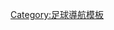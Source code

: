 {{Navbox

|name = Albanian Superliga Seasons
|title = [[阿尔巴尼亚足球超级联赛]]赛季
|state = {{{state|autocollapse}}}
|listclass = hlist
|list1=
* [[1930年阿尔巴尼亚足球超级联赛|1930]]
* [[1931年阿尔巴尼亚足球超级联赛|1931]]
* [[1932年阿尔巴尼亚足球超级联赛|1932]]
* [[1933年阿尔巴尼亚足球超级联赛|1933]]
* [[1934年阿尔巴尼亚足球超级联赛|1934]]
* <span style="color:#AAA;">1935</span>
* [[1936年阿尔巴尼亚足球超级联赛|1936]]
* [[1937年阿尔巴尼亚足球超级联赛|1937]]
* [[1939年阿尔巴尼亚足球超级联赛|1939]]
* [[1940年阿尔巴尼亚足球超级联赛|1940]]
* [[1942年阿尔巴尼亚足球超级联赛|1942]]
* [[1945年阿尔巴尼亚足球超级联赛|1945]]
* [[1946年阿尔巴尼亚足球超级联赛|1946]]
* [[1947年阿尔巴尼亚足球超级联赛|1947]]
* [[1948年阿尔巴尼亚足球超级联赛|1948]]
* [[1949年阿尔巴尼亚足球超级联赛|1949]]
* [[1950年阿尔巴尼亚足球超级联赛|1950]]
* [[1951年阿尔巴尼亚足球超级联赛|1951]]
* [[1952年阿尔巴尼亚足球超级联赛|1952]]
* [[1953年阿尔巴尼亚足球超级联赛|1953]]
* [[1954年阿尔巴尼亚足球超级联赛|1954]]
* [[1955年阿尔巴尼亚足球超级联赛|1955]]
* [[1956年阿尔巴尼亚足球超级联赛|1956]]
* [[1957年阿尔巴尼亚足球超级联赛|1957]]
* [[1958年阿尔巴尼亚足球超级联赛|1958]]
* [[1959年阿尔巴尼亚足球超级联赛|1959]]
* [[1960年阿尔巴尼亚足球超级联赛|1960]]
* [[1961年阿尔巴尼亚足球超级联赛|1961]]
* [[1962年至1963年阿尔巴尼亚足球超级联赛|1962–63]]
* [[1963年至1964年阿尔巴尼亚足球超级联赛|1963–64]]
* [[1964年至1965年阿尔巴尼亚足球超级联赛|1964–65]]
* [[1965年至1966年阿尔巴尼亚足球超级联赛|1965–66]]
* [[1966年至1967年阿尔巴尼亚足球超级联赛|1966–67]]
* [[1968年阿尔巴尼亚足球超级联赛|1968]]
* [[1969年至1970年阿尔巴尼亚足球超级联赛|1969–70]]
* [[1970年至1971年阿尔巴尼亚足球超级联赛|1970–71]]
* [[1971年至1972年阿尔巴尼亚足球超级联赛|1971–72]]
* [[1972年至1973年阿尔巴尼亚足球超级联赛|1972–73]]
* [[1973年至1974年阿尔巴尼亚足球超级联赛|1973–74]]
* [[1974年至1975年阿尔巴尼亚足球超级联赛|1974–75]]
* [[1975年至1976年阿尔巴尼亚足球超级联赛|1975–76]]
* [[1976年至1977年阿尔巴尼亚足球超级联赛|1976–77]]
* [[1977年至1978年阿尔巴尼亚足球超级联赛|1977–78]]
* [[1978年至1979年阿尔巴尼亚足球超级联赛|1978–79]]
* [[1979年至1980年阿尔巴尼亚足球超级联赛|1979–80]]
* [[1980年至1981年阿尔巴尼亚足球超级联赛|1980–81]]
* [[1981年至1982年阿尔巴尼亚足球超级联赛|1981–82]]
* [[1982年至1983年阿尔巴尼亚足球超级联赛|1982–83]]
* [[1983年至1984年阿尔巴尼亚足球超级联赛|1983–84]]
* [[1984年至1985年阿尔巴尼亚足球超级联赛|1984–85]]
* [[1985年至1986年阿尔巴尼亚足球超级联赛|1985–86]]
* [[1986年至1987年阿尔巴尼亚足球超级联赛|1986–87]]
* [[1987年至1988年阿尔巴尼亚足球超级联赛|1987–88]]
* [[1988年至1989年阿尔巴尼亚足球超级联赛|1988–89]]
* [[1989年至1990年阿尔巴尼亚足球超级联赛|1989–90]]
* [[1990年至1991年阿尔巴尼亚足球超级联赛|1990–91]]
* [[1991年至1992年阿尔巴尼亚足球超级联赛|1991–92]]
* [[1992年至1993年阿尔巴尼亚足球超级联赛|1992–93]]
* [[1993年至1994年阿尔巴尼亚足球超级联赛|1993–94]]
* [[1994年至1995年阿尔巴尼亚足球超级联赛|1994–95]]
* [[1995年至1996年阿尔巴尼亚足球超级联赛|1995–96]]
* [[1996年至1997年阿尔巴尼亚足球超级联赛|1996–97]]
* [[1997年至1998年阿尔巴尼亚足球超级联赛|1997–98]]
* [[1998年至1999年阿尔巴尼亚足球超级联赛|1998–99]]
* [[1999年至2000年阿尔巴尼亚足球超级联赛|1999–2000]]
* [[2000年至2001年阿尔巴尼亚足球超级联赛|2000–01]]
* [[2001年至2002年阿尔巴尼亚足球超级联赛|2001–02]]
* [[2002年至2003年阿尔巴尼亚足球超级联赛|2002–03]]
* [[2003年至2004年阿尔巴尼亚足球超级联赛|2003–04]]
* [[2004年至2005年阿尔巴尼亚足球超级联赛|2004–05]]
* [[2005年至2006年阿尔巴尼亚足球超级联赛|2005–06]]
* [[2006年至2007年阿尔巴尼亚足球超级联赛|2006–07]]
* [[2007年至2008年阿尔巴尼亚足球超级联赛|2007–08]]
* [[2008年至2009年阿尔巴尼亚足球超级联赛|2008–09]]
* [[2009年至2010年阿尔巴尼亚足球超级联赛|2009–10]]
* [[2010年至2011年阿尔巴尼亚足球超级联赛|2010–11]]
* [[2011年至2012年阿尔巴尼亚足球超级联赛|2011–12]]
* [[2012年至2013年阿尔巴尼亚足球超级联赛|2012–13]]
* [[2013年至2014年阿尔巴尼亚足球超级联赛|2013–14]]
* [[2014年至2015年阿尔巴尼亚足球超级联赛|2014–15]]
* [[2015年至2016年阿尔巴尼亚足球超级联赛|2015–16]]
* [[2016年至2017年阿尔巴尼亚足球超级联赛|2016–17]]
* [[2017年至2018年阿尔巴尼亚足球超级联赛|2017–18]]
* [[2018年至2019年阿尔巴尼亚足球超级联赛|2018–19]]
* [[2019年至2020年阿尔巴尼亚足球超级联赛|2019–20]]
* [[2020年至2021年阿尔巴尼亚足球超级联赛|2020–21]]
* [[2021年至2022年阿尔巴尼亚足球超级联赛|2021–22]]
}}<noinclude>
{{collapsible option}}
[[Category:足球導航模板]]
</noinclude>